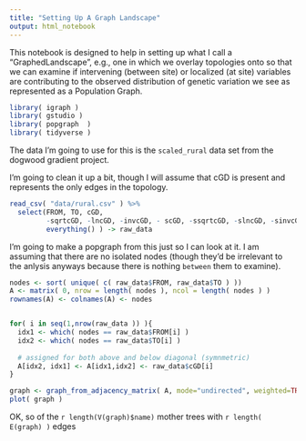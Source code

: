 ```yaml
---
title: "Setting Up A Graph Landscape"
output: html_notebook
---
```


This notebook is designed to help in setting up what I call a "GraphedLandscape", e.g., one in which we overlay topologies onto so that we can examine if intervening (between site) or localized (at site) variables are contributing to the observed distribution of genetic variation we see as represented as a Population Graph.

```r
library( igraph )
library( gstudio )
library( popgraph  )
library( tidyverse )
```

The data I'm going to use for this is the `scaled_rural` data set from the dogwood gradient project.


I'm going to clean it up a bit, though I will assume that cGD is present and represents the only edges in the topology.

```r
read_csv( "data/rural.csv" ) %>%
  select(FROM, TO, cGD,
         -sqrtcGD, -lncGD, -invcGD, - scGD, -ssqrtcGD, -slncGD, -sinvcGD,
         everything() ) -> raw_data
```

I'm going to make a popgraph from this just so I can look at it.  I am assuming that there are no isolated nodes (though they'd be irrelevant to the anlysis anyways because there is nothing `between` them to examine).

```r
nodes <- sort( unique( c( raw_data$FROM, raw_data$TO ) ))
A <- matrix( 0, nrow = length( nodes ), ncol = length( nodes ) )
rownames(A) <- colnames(A) <- nodes 


for( i in seq(1,nrow(raw_data )) ){ 
  idx1 <- which( nodes == raw_data$FROM[i] )
  idx2 <- which( nodes == raw_data$TO[i] )
  
  # assigned for both above and below diagonal (symnmetric)
  A[idx2, idx1] <- A[idx1,idx2] <- raw_data$cGD[i]
}

graph <- graph_from_adjacency_matrix( A, mode="undirected", weighted=TRUE)
plot( graph )
```

OK, so of the `r length(V(graph)$name)` mother trees with `r length( E(graph) )` edges


